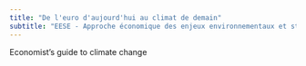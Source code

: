 ```yaml
---
title: "De l'euro d'aujourd'hui au climat de demain"
subtitle: "EESE - Approche économique des enjeux environnementaux et stratégie environnementale"
---
```


Economist's guide to climate change
